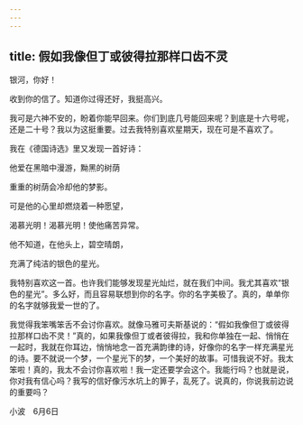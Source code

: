 ```yaml
---
---
---
```

title: 假如我像但丁或彼得拉那样口齿不灵
---

银河，你好！

收到你的信了。知道你过得还好，我挺高兴。

我可是六神不安的，盼着你能早回来。你们到底几号能回来呢？到底是十六号呢，还是二十号？我以为这挺重要。过去我特别喜欢星期天，现在可是不喜欢了。

我在《德国诗选》里又发现一首好诗：

他爱在黑暗中漫游，黝黑的树荫

重重的树荫会冷却他的梦影。

可是他的心里却燃烧着一种愿望，

渴慕光明！渴慕光明！使他痛苦异常。

他不知道，在他头上，碧空晴朗，

充满了纯洁的银色的星光。



我特别喜欢这一首。也许我们能够发现星光灿烂，就在我们中间。我尤其喜欢“银色的星光”。多么好，而且容易联想到你的名字。你的名字美极了。真的，单单你的名字就够我爱一世的了。

我觉得我笨嘴笨舌不会讨你喜欢。就像马雅可夫斯基说的：“假如我像但丁或彼得拉那样口齿不灵！”真的，如果我像但丁或者彼得拉，我和你单独在一起、悄悄在一起时，我就在你耳边，悄悄地念一首充满韵律的诗，好像你的名字一样充满星光的诗。要不就说一个梦，一个星光下的梦，一个美好的故事。可惜我说不好。我太笨啦！真的，我太不会讨你喜欢啦！我一定还要学会这个。我能行吗？也就是说，你对我有信心吗？我写的信好像污水坑上的箅子，乱死了。说真的，你说我前边说的重要吗？

小波　6月6日